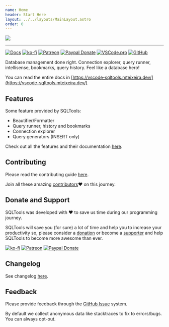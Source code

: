 ```yaml
---
name: Home
header: Start Here
layout: ../../layouts/MainLayout.astro
order: 0
---
```



<p style={{ textAlign: 'center' }}>
  <img src="https://raw.githubusercontent.com/mtxr/vscode-sqltools/master/static/header-hero.svg?sanitize=true" />
</p>

<hr />

<p style={{ textAlign: 'center' }}>

[![Docs](https://img.shields.io/badge/docs-here-blueviolet?style=for-the-badge)](https://vscode-sqltools.mteixeira.dev)
[![ko-fi](https://ko-fi.com/img/githubbutton_sm.svg)](https://ko-fi.com/Y8Y487W9)
[![Patreon](https://img.shields.io/badge/patreon-support-blue.svg?style=for-the-badge)](https://www.patreon.com/mteixeira)
[![Paypal Donate](https://img.shields.io/badge/paypal-donate-blue.svg?style=for-the-badge)](https://www.paypal.com/cgi-bin/webscr?cmd=_s-xclick&hosted_button_id=RSMB6DGK238V8)
[![VSCode.pro](https://img.shields.io/badge/Supported%20by-VSCode%20Power%20User%20Course%20%E2%86%92-gray.svg?colorA=655BE1&colorB=4F44D6&style=for-the-badge)](https://a.paddle.com/v2/click/16413/111711?link=1227)
[![GitHub](https://img.shields.io/github/license/mtxr/vscode-sqltools?style=for-the-badge)](https://github.com/mtxr/vscode-sqltools/blob/master/LICENSE.md)

</p>

Database management done right. Connection explorer, query runner, intellisense, bookmarks, query history. Feel like a database hero!

You can read the entire docs in [https://vscode-sqltools.mteixeira.dev/](https://vscode-sqltools.mteixeira.dev/)

## Features

Some feature provided by SQLTools:

- Beautifier/Formatter
- Query runner, history and bookmarks
- Connection explorer
- Query generators (INSERT only)

Check out all the features and their documentation [here](http://vscode-sqltools.mteixeira.dev/features).

<DriversSection />

## Contributing

Please read the contributing guide [here](https://vscode-sqltools.mteixeira.dev/contributing).

Join all these amazing [contributors](https://github.com/mtxr/vscode-sqltools/graphs/contributors)❤️ on this journey.

## Donate and Support

SQLTools was developed with ♥ to save us time during our programming journey.

SQLTools will save you (for sure) a lot of time and help you to increase your productivity so, please consider a [donation](https://www.paypal.com/cgi-bin/webscr?cmd=_s-xclick&hosted_button_id=RSMB6DGK238V8) or become a [supporter](https://www.patreon.com/mteixeira) and help SQLTools to become more awesome than ever.

[![ko-fi](https://ko-fi.com/img/githubbutton_sm.svg)](https://ko-fi.com/Y8Y487W9)
[![Patreon](https://img.shields.io/badge/patreon-support-blue.svg?style=for-the-badge&logo=patreon)](https://www.patreon.com/mteixeira)
[![Paypal Donate](https://img.shields.io/badge/paypal-donate-blue.svg?style=for-the-badge&logo=paypal)](https://www.paypal.com/cgi-bin/webscr?cmd=_s-xclick&hosted_button_id=RSMB6DGK238V8)

## Changelog

See changelog [here](https://vscode-sqltools.mteixeira.dev/changelog).

## Feedback

Please provide feedback through the [GitHub Issue](https://github.com/mtxr/vscode-sqltools/issues) system.

By default we collect anonymous data like stacktraces to fix to errors/bugs. You can always opt-out.
